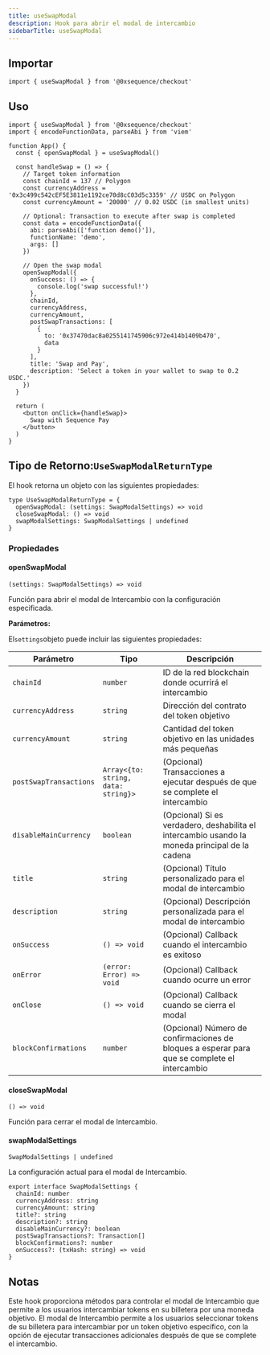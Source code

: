 ```yaml
---
title: useSwapModal
description: Hook para abrir el modal de intercambio
sidebarTitle: useSwapModal
---
```


## Importar

```tsx
import { useSwapModal } from '@0xsequence/checkout'
```

## Uso

```tsx
import { useSwapModal } from '@0xsequence/checkout'
import { encodeFunctionData, parseAbi } from 'viem'

function App() {
  const { openSwapModal } = useSwapModal()
  
  const handleSwap = () => {
    // Target token information
    const chainId = 137 // Polygon
    const currencyAddress = '0x3c499c542cEF5E3811e1192ce70d8cC03d5c3359' // USDC on Polygon
    const currencyAmount = '20000' // 0.02 USDC (in smallest units)
    
    // Optional: Transaction to execute after swap is completed
    const data = encodeFunctionData({ 
      abi: parseAbi(['function demo()']), 
      functionName: 'demo', 
      args: [] 
    })
    
    // Open the swap modal
    openSwapModal({
      onSuccess: () => {
        console.log('swap successful!')
      },
      chainId,
      currencyAddress,
      currencyAmount,
      postSwapTransactions: [
        {
          to: '0x37470dac8a0255141745906c972e414b1409b470',
          data
        }
      ],
      title: 'Swap and Pay',
      description: 'Select a token in your wallet to swap to 0.2 USDC.'
    })
  }
  
  return (
    <button onClick={handleSwap}>
      Swap with Sequence Pay
    </button>
  )
}
```

## Tipo de Retorno:`UseSwapModalReturnType`

El hook retorna un objeto con las siguientes propiedades:

```tsx
type UseSwapModalReturnType = {
  openSwapModal: (settings: SwapModalSettings) => void
  closeSwapModal: () => void
  swapModalSettings: SwapModalSettings | undefined
}
```

### Propiedades

#### openSwapModal

`(settings: SwapModalSettings) => void`

Función para abrir el modal de Intercambio con la configuración especificada.

**Parámetros:**

El`settings`objeto puede incluir las siguientes propiedades:

| Parámetro              | Tipo                                | Descripción                                                                                    |
| ---------------------- | ----------------------------------- | ---------------------------------------------------------------------------------------------- |
| `chainId`              | `number`                            | ID de la red blockchain donde ocurrirá el intercambio                                          |
| `currencyAddress`      | `string`                            | Dirección del contrato del token objetivo                                                      |
| `currencyAmount`       | `string`                            | Cantidad del token objetivo en las unidades más pequeñas                                       |
| `postSwapTransactions` | `Array<{to: string, data: string}>` | (Opcional) Transacciones a ejecutar después de que se complete el intercambio                  |
| `disableMainCurrency`  | `boolean`                           | (Opcional) Si es verdadero, deshabilita el intercambio usando la moneda principal de la cadena |
| `title`                | `string`                            | (Opcional) Título personalizado para el modal de intercambio                                   |
| `description`          | `string`                            | (Opcional) Descripción personalizada para el modal de intercambio                              |
| `onSuccess`            | `() => void`                        | (Opcional) Callback cuando el intercambio es exitoso                                           |
| `onError`              | `(error: Error) => void`            | (Opcional) Callback cuando ocurre un error                                                     |
| `onClose`              | `() => void`                        | (Opcional) Callback cuando se cierra el modal                                                  |
| `blockConfirmations`   | `number`                            | (Opcional) Número de confirmaciones de bloques a esperar para que se complete el intercambio   |

#### closeSwapModal

`() => void`

Función para cerrar el modal de Intercambio.

#### swapModalSettings

`SwapModalSettings | undefined`

La configuración actual para el modal de Intercambio.

```tsx
export interface SwapModalSettings {
  chainId: number
  currencyAddress: string
  currencyAmount: string
  title?: string
  description?: string
  disableMainCurrency?: boolean
  postSwapTransactions?: Transaction[]
  blockConfirmations?: number
  onSuccess?: (txHash: string) => void
}
```

## Notas

Este hook proporciona métodos para controlar el modal de Intercambio que permite a los usuarios intercambiar tokens en su billetera por una moneda objetivo. El modal de Intercambio permite a los usuarios seleccionar tokens de su billetera para intercambiar por un token objetivo específico, con la opción de ejecutar transacciones adicionales después de que se complete el intercambio.
